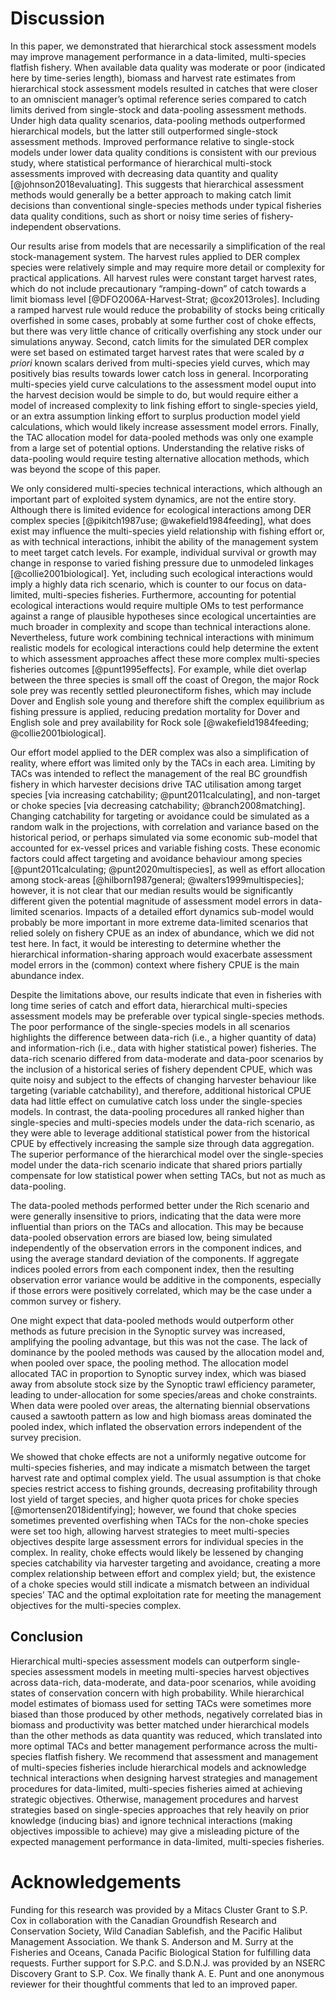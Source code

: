 # Discussion

In this paper, we demonstrated that hierarchical stock assessment
models may improve management performance in a data-limited, multi-species 
flatfish fishery. When available data quality was moderate or poor 
(indicated here by time-series length), biomass and harvest rate estimates 
from hierarchical stock assessment models resulted in catches that were 
closer to an omniscient manager's optimal reference series compared to catch 
limits derived from single-stock and data-pooling assessment methods. Under 
high data quality scenarios, data-pooling methods outperformed hierarchical 
models, but the latter still outperformed single-stock assessment methods. 
Improved performance relative to single-stock models under lower data quality 
conditions is consistent with our previous study, where statistical performance
of hierarchical multi-stock assessments improved with decreasing data quantity 
and quality [@johnson2018evaluating]. This suggests that hierarchical assessment 
methods would generally be a better approach to making catch limit decisions 
than conventional single-species methods under typical fisheries data quality 
conditions, such as short or noisy time series of fishery-independent 
observations.

Our results arise from models that are necessarily a simplification
of the real stock-management system. The harvest rules applied to DER complex 
species were relatively simple and may require more detail or complexity 
for practical applications. All harvest rules were constant target harvest 
rates, which do not include precautionary "ramping-down" of catch towards a 
limit biomass level [@DFO2006A-Harvest-Strat; @cox2013roles]. Including a 
ramped harvest rule would reduce the probability of stocks being critically 
overfished in some cases, probably at some further cost of choke effects, but
there was very little chance of critically overfishing any stock under
our simulations anyway. Second, catch limits for the simulated DER complex 
were set based on estimated target harvest rates that were scaled by 
*a priori* known scalars derived from multi-species yield curves, which may 
positively bias results towards lower catch loss in general. Incorporating 
multi-species yield curve calculations to the assessment model ouput 
into the harvest decision would be simple to do, but would require either 
a model of increased complexity to link fishing effort to single-species 
yield, or an extra assumption linking effort to surplus production model 
yield calculations, which would likely increase assessment model errors. 
Finally, the TAC allocation model for data-pooled methods was only one 
example from a large set of potential options. Understanding the relative 
risks of data-pooling would require testing alternative allocation 
methods, which was beyond the scope of this paper.

We only considered multi-species technical interactions, which although
an important part of exploited system dynamics, are not the entire
story. Although there is limited evidence for ecological interactions among 
DER complex species [@pikitch1987use; @wakefield1984feeding], what does exist 
may influence the multi-species yield relationship with fishing effort or, as 
with technical interactions, inhibit the ability of the management system to 
meet target catch levels. For example, individual survival or growth may change 
in response to varied fishing pressure due to unmodeled linkages 
[@collie2001biological]. Yet, including such ecological interactions would 
imply a highly data rich scenario, which is counter to our focus on 
data-limited, multi-species fisheries. Furthermore, accounting for potential 
ecological interactions would require multiple OMs to test performance against 
a range of plausible hypotheses since ecological uncertainties are much 
broader in complexity and scope than technical interactions alone. Nevertheless, 
future work combining technical interactions with minimum realistic models 
for ecological interactions could help determine the extent to which assessment 
approaches affect these more complex multi-species fisheries outcomes 
[@punt1995effects]. For example, while diet overlap between the three
species is small off the coast of Oregon, the major Rock sole prey 
was recently settled pleuronectiform fishes, which may include Dover and
English sole young and therefore shift the complex equilibrium as fishing
pressure is applied, reducing predation mortality for Dover and English
sole and prey availability for Rock sole [@wakefield1984feeding; 
@collie2001biological].

Our effort model applied to the DER complex was also a simplification of
reality, where effort was limited only by the TACs in each area. 
Limiting by TACs was intended to reflect the management of the real BC 
groundfish fishery in which harvester decisions drive TAC utilisation
among target species [via increasing catchability; @punt2011calculating], 
and non-target or choke species [via decreasing catchability; 
@branch2008matching]. Changing catchability for targeting or avoidance 
could be simulated as a random walk in the projections, 
with correlation and variance based on the historical period, or perhaps
simulated via some economic sub-model that accounted for ex-vessel
prices and variable fishing costs. These economic factors could affect 
targeting and avoidance behaviour among species [@punt2011calculating;
@punt2020multispecies], as well as effort allocation among stock-areas
[@hilborn1987general; @walters1999multispecies]; however, it is not 
clear that our median results would be significantly different given
the potential magnitude of assessment model errors in data-limited
scenarios. Impacts of a detailed effort dynamics sub-model would probably
be more important in more extreme data-limited scenarios that relied
solely on fishery CPUE as an index of abundance, which we did not
test here. In fact, it would be interesting to determine whether the 
hierarchical information-sharing approach would exacerbate assessment 
model errors in the (common) context where fishery CPUE is the main 
abundance index.

Despite the limitations above, our results indicate that even in fisheries 
with long time series of catch and effort data, hierarchical multi-species 
assessment models may be preferable over typical single-species methods. 
The poor performance of the single-species models in all scenarios 
highlights the difference between data-rich (i.e., a higher quantity of data) 
and information-rich (i.e., data with higher statistical power) fisheries. 
The data-rich scenario differed from data-moderate and data-poor scenarios by 
the inclusion of a historical series of fishery dependent CPUE, which was quite 
noisy and subject to the effects of changing harvester behaviour like targeting 
(variable catchability), and therefore, additional historical CPUE data had 
little effect on cumulative catch loss under the single-species models. In 
contrast, the data-pooling procedures all ranked higher than single-species and 
multi-species models under the data-rich scenario, as they were able to leverage 
additional statistical power from the historical CPUE by effectively increasing 
the sample size through data aggregation. The superior performance of the 
hierarchical model over the single-species model under the data-rich scenario 
indicate that shared priors partially compensate for low statistical power
when setting TACs, but not as much as data-pooling. 

The data-pooled methods performed better under the Rich scenario and were
generally insensitive to priors, indicating that the data were more 
influential than priors on the TACs and allocation. This may be because 
data-pooled observation errors are biased low, being simulated 
independently of the observation errors in the component indices, and 
using the average standard deviation of the components. If aggregate 
indices pooled errors from each component index, then the resulting 
observation error variance would be additive in the components, especially 
if those errors were positively correlated, which may be the case under a 
common survey or fishery. 

One might expect that data-pooled methods would outperform other methods 
as future precision in the Synoptic survey was increased, amplifying the
pooling advantage, but this was not the case. The lack of dominance 
by the pooled methods was caused by the allocation model and, when pooled
over space, the pooling method. The allocation model allocated TAC in 
proportion to Synoptic survey index, which was biased away from absolute
stock size by the Synoptic trawl efficiency parameter, leading to 
under-allocation for some species/areas and choke constraints. When
data were pooled over areas, the alternating biennial observations
caused a sawtooth pattern as low and high biomass areas dominated
the pooled index, which inflated the observation errors independent
of the survey precision.

We showed that choke effects are not a uniformly negative outcome for 
multi-species fisheries, and may indicate a mismatch between the target
harvest rate and optimal complex yield. The usual assumption is that 
choke species restrict access to fishing grounds, decreasing profitability 
through lost yield of target species, and higher quota prices for choke species
[@mortensen2018identifying]; however, we found that choke species 
sometimes prevented overfishing when TACs for the non-choke species were 
set too high, allowing harvest strategies to meet multi-species
objectives despite large assessment errors for individual species
in the complex. In reality, choke effects would likely be lessened 
by changing species catchability via harvester targeting and avoidance,
creating a more complex relationship between effort and complex
yield; but, the existence of a choke species would still indicate 
a mismatch between an individual species' TAC and the optimal exploitation 
rate for meeting the management objectives for the multi-species complex.


<!-- A logical next step for practical application of hierarchical AMs in 
multi-species fishery management systems would be to tune AMs and harvest 
rules so that they meet given catch and biomass objectives. The closed loop 
feedback simulation presented above was not tuned at all, despite the 
objective of achieving multi-species maximum yield implied by the constant 
harvest rate rule, and it is unclear whether it would be possible to tune 
this system to achieve any catch or biomass objectives that ignore 
multi-species interactions. For example, the multi-species yield-effort 
relationships show that it is impossible to simultaneously fish all stocks 
at their individual maximum yield under equilibrium dynamics. Even so, the 
technical interactions model is simplified and may not reflect reality for 
long, as it excludes time-varying behaviour such as targeting of different 
DER complex species. Therefore, for multi-species fisheries it may be better 
to define biomass objectives as limits to be avoided with high probability 
(e.g., the critically overfished level of $0.4 B_{MSY,SS}$ that was succesfully
avoided by the omniscient manager over 97\% of the time) and tune HRs and 
AM outputs to maximise catch or economic yield subject to that limit, 
effectively folding in single-species conservation objectives while avoiding 
defining biomass targets based on potentially spurious estimates
of technical interactions [@moffitt2016moving].
 -->


## Conclusion

Hierarchical multi-species assessment models can outperform single-species 
assessment models in meeting multi-species harvest objectives across 
data-rich, data-moderate, and data-poor scenarios, while avoiding
states of conservation concern with high probability. While hierarchical 
model estimates of biomass used for setting TACs were sometimes more 
biased than those produced by other methods, negatively correlated bias in 
biomass and productivity was better matched under hierarchical models than
the other methods as data quantity was reduced, which translated into 
more optimal TACs and better management performance across the multi-species 
flatfish fishery. We recommend that assessment and management of multi-species 
fisheries include hierarchical models and acknowledge technical interactions 
when designing harvest strategies and management procedures for data-limited, 
multi-species fisheries aimed at achieving strategic objectives. Otherwise, 
management procedures and harvest strategies based on single-species approaches 
that rely heavily on prior knowledge (inducing bias) and ignore technical 
interactions (making objectives impossible to achieve) may give a misleading 
picture of the expected management performance in data-limited, multi-species 
fisheries.

# Acknowledgements

Funding for this research was provided by a Mitacs Cluster Grant to S.P. Cox
in collaboration with the Canadian Groundfish Research and Conservation
Society, Wild Canadian Sablefish, and the Pacific Halibut Management
Association. We thank S. Anderson and M. Surry at the Fisheries and Oceans,
Canada Pacific Biological Station for fulfilling data requests. Further
support for S.P.C. and S.D.N.J. was provided by an NSERC Discovery Grant
to S.P. Cox. We finally thank A. E. Punt and one anonymous reviewer for
their thoughtful comments that led to an improved paper.
